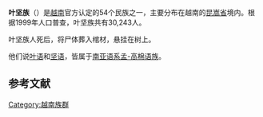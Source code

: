 {{expand|time=2015-02-28T14:27:05+00:00}}
{{ethnic group|
|group=叶坚族
|image=
|poptime= 50,962 (2009)<ref>{{cite web|title=The 2009 Vietnam Population and Housing Census: Completed Results|url=http://www.gso.gov.vn/Modules/Doc_Download.aspx?DocID=12724|publisher=General Statistics Office of Vietnam: Central Population and Housing Census Steering Committee|date=June 2010|accessdate=26 November 2013|page=135|archive-date=2018-12-25|archive-url=https://web.archive.org/web/20181225033924/http://www.gso.gov.vn/Modules/Doc_Download.aspx?DocID=12724%20|dead-url=no}}</ref>
|popplace={{VIE}}：[[昆嵩省|昆嵩省]]
|rels=万物有灵
|langs=[[叶语|叶语]]、[[坚语|坚语]]、[[越南语|越南语]]等
|related= 
}}
'''叶坚族'''（{{vie|v=Người Giẻ Triêng}}）是[[越南|越南]]官方认定的54个民族之一，主要分布在越南的[[昆嵩省|昆嵩省]]境内。根据1999年人口普查，叶坚族共有30,243人。

叶坚族人死后，将尸体葬入棺材，悬挂在树上。

他们说[[叶语|叶语]]和[[坚语|坚语]]，皆属于[[南亚语系|南亚语系]][[孟-高棉语族|孟-高棉语族]]。

==参考文献==
{{reflist}}


{{越南民族}}
[[Category:越南族群|Category:越南族群]]